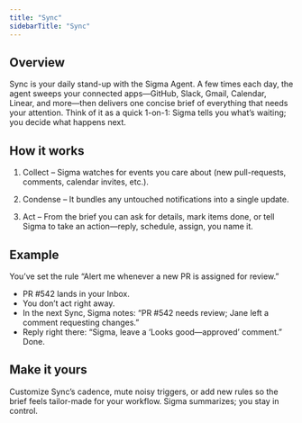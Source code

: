 ```yaml
---
title: "Sync"
sidebarTitle: "Sync"
---
```


## Overview

Sync is your daily stand-up with the Sigma Agent. A few times each day, the agent sweeps your connected apps—GitHub, Slack, Gmail, Calendar, Linear, and more—then delivers one concise brief of everything that needs your attention. Think of it as a quick 1-on-1: Sigma tells you what’s waiting; you decide what happens next.

## How it works

1. Collect – Sigma watches for events you care about (new pull-requests, comments, calendar invites, etc.).

2. Condense – It bundles any untouched notifications into a single update.

3. Act – From the brief you can ask for details, mark items done, or tell Sigma to take an action—reply, schedule, assign, you name it.

## Example

You’ve set the rule “Alert me whenever a new PR is assigned for review.”

- PR #542 lands in your Inbox.
- You don’t act right away.
- In the next Sync, Sigma notes: “PR #542 needs review; Jane left a comment requesting changes.”
- Reply right there: “Sigma, leave a ‘Looks good—approved’ comment.” Done.

## Make it yours

Customize Sync’s cadence, mute noisy triggers, or add new rules so the brief feels tailor-made for your workflow. Sigma summarizes; you stay in control.
